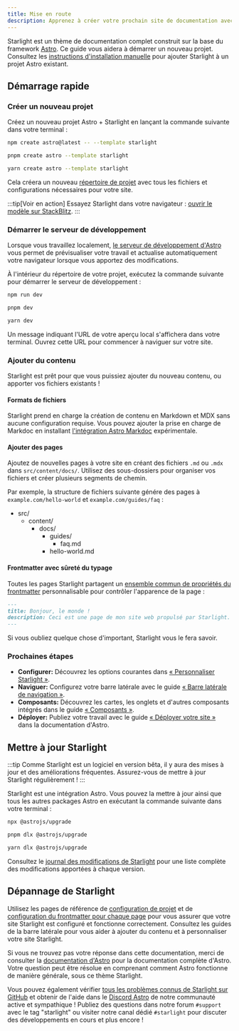 ```yaml
---
title: Mise en route
description: Apprenez à créer votre prochain site de documentation avec Starlight by Astro.
---
```



Starlight est un thème de documentation complet construit sur la base du framework [Astro](https://astro.build).
Ce guide vous aidera à démarrer un nouveau projet.
Consultez les [instructions d'installation manuelle](/fr/manual-setup/) pour ajouter Starlight à un projet Astro existant.

## Démarrage rapide

### Créer un nouveau projet

Créez un nouveau projet Astro + Starlight en lançant la commande suivante dans votre terminal :

<Tabs>
<TabItem label="npm">

```sh
npm create astro@latest -- --template starlight
```

</TabItem>
<TabItem label="pnpm">

```sh
pnpm create astro --template starlight
```

</TabItem>
<TabItem label="Yarn">

```sh
yarn create astro --template starlight
```

</TabItem>
</Tabs>

Cela créera un nouveau [répertoire de projet](/fr/guides/project-structure/) avec tous les fichiers et configurations nécessaires pour votre site.

:::tip[Voir en action]
Essayez Starlight dans votre navigateur :
[ouvrir le modèle sur StackBlitz](https://stackblitz.com/github/withastro/starlight/tree/main/examples/basics).
:::

### Démarrer le serveur de développement

Lorsque vous travaillez localement, [le serveur de développement d'Astro](https://docs.astro.build/fr/reference/cli-reference/#astro-dev) vous permet de prévisualiser votre travail et actualise automatiquement votre navigateur lorsque vous apportez des modifications.

À l'intérieur du répertoire de votre projet, exécutez la commande suivante pour démarrer le serveur de développement :

<Tabs>
<TabItem label="npm">

```sh
npm run dev
```

</TabItem>
<TabItem label="pnpm">

```sh
pnpm dev
```

</TabItem>
<TabItem label="Yarn">

```sh
yarn dev
```

</TabItem>
</Tabs>

Un message indiquant l'URL de votre aperçu local s'affichera dans votre terminal.
Ouvrez cette URL pour commencer à naviguer sur votre site.

### Ajouter du contenu

Starlight est prêt pour que vous puissiez ajouter du nouveau contenu, ou apporter vos fichiers existants !

#### Formats de fichiers

Starlight prend en charge la création de contenu en Markdown et MDX sans aucune configuration requise.
Vous pouvez ajouter la prise en charge de Markdoc en installant [l'intégration Astro Markdoc](https://docs.astro.build/fr/guides/integrations-guide/markdoc/) expérimentale.

#### Ajouter des pages

Ajoutez de nouvelles pages à votre site en créant des fichiers `.md` ou `.mdx` dans `src/content/docs/`.
Utilisez des sous-dossiers pour organiser vos fichiers et créer plusieurs segments de chemin.

Par exemple, la structure de fichiers suivante génére des pages à `example.com/hello-world` et `example.com/guides/faq` :


<FileTree>

- src/
  - content/
    - docs/
      - guides/
        - faq.md
      - hello-world.md

</FileTree>

#### Frontmatter avec sûreté du typage

Toutes les pages Starlight partagent un [ensemble commun de propriétés du frontmatter](/fr/reference/frontmatter/) personnalisable pour contrôler l'apparence de la page :

```md
---
title: Bonjour, le monde !
description: Ceci est une page de mon site web propulsé par Starlight.
---
```

Si vous oubliez quelque chose d'important, Starlight vous le fera savoir.

### Prochaines étapes

- **Configurer:** Découvrez les options courantes dans [« Personnaliser Starlight »](/fr/guides/customization/).
- **Naviguer:** Configurez votre barre latérale avec le guide [« Barre latérale de navigation »](/fr/guides/sidebar/).
- **Composants:** Découvrez les cartes, les onglets et d'autres composants intégrés dans le guide [« Composants »](/fr/guides/components/).
- **Déployer:** Publiez votre travail avec le guide [« Déployer votre site »](https://docs.astro.build/fr/guides/deploy/) dans la documentation d'Astro.

## Mettre à jour Starlight

:::tip
Comme Starlight est un logiciel en version bêta, il y aura des mises à jour et des améliorations fréquentes.
Assurez-vous de mettre à jour Starlight régulièrement !
:::

Starlight est une intégration Astro.
Vous pouvez la mettre à jour ainsi que tous les autres packages Astro en exécutant la commande suivante dans votre terminal :

<Tabs>
<TabItem label="npm">

```sh
npx @astrojs/upgrade
```

</TabItem>
<TabItem label="pnpm">

```sh
pnpm dlx @astrojs/upgrade
```

</TabItem>
<TabItem label="Yarn">

```sh
yarn dlx @astrojs/upgrade
```

</TabItem>
</Tabs>

Consultez le [journal des modifications de Starlight](https://github.com/withastro/starlight/blob/main/packages/starlight/CHANGELOG.md) pour une liste complète des modifications apportées à chaque version.

## Dépannage de Starlight

Utilisez les pages de référence de [configuration de projet](/fr/reference/configuration/) et de [configuration du frontmatter pour chaque page](/fr/reference/frontmatter/) pour vous assurer que votre site Starlight est configuré et fonctionne correctement.
Consultez les guides de la barre latérale pour vous aider à ajouter du contenu et à personnaliser votre site Starlight.

Si vous ne trouvez pas votre réponse dans cette documentation, merci de consulter la [documentation d'Astro](https://docs.astro.build/fr/) pour la documentation complète d'Astro.
Votre question peut être résolue en comprenant comment Astro fonctionne de manière générale, sous ce thème Starlight.

Vous pouvez également vérifier [tous les problèmes connus de Starlight sur GitHub](https://github.com/withastro/starlight/issues) et obtenir de l'aide dans le [Discord Astro](https://astro.build/chat/) de notre communauté active et sympathique ! Publiez des questions dans notre forum `#support` avec le tag "starlight" ou visiter notre canal dédié `#starlight` pour discuter des développements en cours et plus encore !
